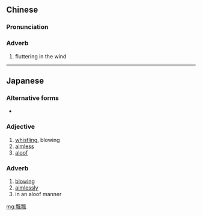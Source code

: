{{also|飘飘}}
==Chinese==
{{zh-forms|s=飘飘}}

===Pronunciation===
{{zh-pron
|m=piāopiāo
|cat=adv
}}

===Adverb===
{{zh-adv}}

# {{lb|zh|literary}} fluttering in the wind

----

==Japanese==
{{ja-kanjitab|飄|飄}}

===Alternative forms===
* {{l/ja|飄々}}

===Adjective===
{{ja-adj|ひょうひょう|infl=tari}}

# [[whistling]], blowing
# [[aimless]]
# [[aloof]]

===Adverb===
{{ja-pos|adverb|ひょうひょう}}

# [[blowing]]
# [[aimlessly]]
# in an aloof manner

[[mg:飄飄]]